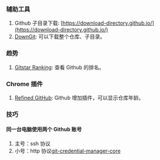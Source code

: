 ### 辅助工具

1.  Github 子目录下载: [https://download-directory.github.io/](https://download-directory.github.io/)
2.  [DownGit](https://minhaskamal.github.io/DownGit/#/home): 可以下载整个仓库、子目录。

### 趋势

1.  [Gitstar Ranking](https://gitstar-ranking.com/): 查看 Github 的排名。

### Chrome 插件

1. [Refined GitHub](https://chrome.google.com/webstore/detail/refined-github/hlepfoohegkhhmjieoechaddaejaokhf/related): Github 增加插件，可以显示仓库年龄。 <Badge github="https://github.com/github/opensource.guide" rate={5} />

### 技巧

#### 同一台电脑使用两个 Github 账号

1. 主号：ssh 协议
2. 小号：http 协议[git-credential-manager-core](https://docs.github.com/en/get-started/getting-started-with-git/caching-your-github-credentials-in-git)
